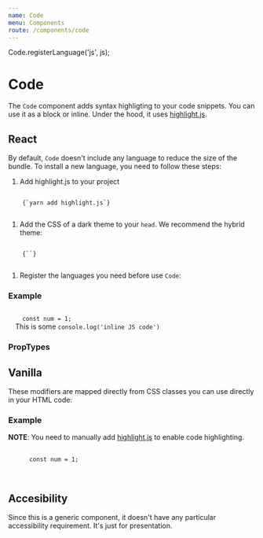 ```yaml
---
name: Code
menu: Components
route: /components/code
---
```



Code.registerLanguage('js', js);

# Code

The `Code` component adds syntax highligting to your code snippets. You can use it as a block or inline.
Under the hood, it uses [highlight.js](https://highlightjs.org/).

## React

By default, `Code` doesn't include any language to reduce the size of the bundle. To install a new language,
you need to follow these steps:

1. Add highlight.js to your project

  <Code>
    {`yarn add highlight.js`}
  </Code>

1. Add the CSS of a dark theme to your `head`. We recommend the hybrid theme:

  <Code>
    {`<link rel="stylesheet" media="screen"
        href="//cdnjs.cloudflare.com/ajax/libs/highlight.js/9.12.0/styles/hybrid.min.css">`}
  </Code>

1. Register the languages you need before use `Code`:

  <RegisterLanguage />

### Example

<Playground>
  <Code language="js">
    const num = 1;
  </Code>
  This is some <Code inline highlight={false}>console.log('inline JS code')</Code>
</Playground>

### PropTypes

<PropsTable of={Code} />

## Vanilla

These modifiers are mapped directly from CSS classes you can use directly in your HTML code:

### Example

**NOTE**: You need to manually add [highlight.js](https://highlightjs.org/) to enable code highlighting.

<Playground>
  <pre>
    <code>
      const num = 1;
    </code>
  </pre>
</Playground>

## Accesibility

Since this is a generic component, it doesn't have any particular accessibility requirement.
It's just for presentation.
